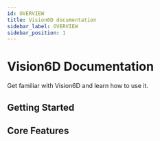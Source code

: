 ```yaml
---
id: OVERVIEW
title: Vision6D documentation
sidebar_label: OVERVIEW
sidebar_position: 1
---
```



# Vision6D Documentation

Get familiar with Vision6D and learn how to use it.

## Getting Started

<div className="grid grid-cols-[repeat(auto-fit,_minmax(260px,_1fr))] gap-6 mt-4">
  <Card
    title="Download Vision6D"
    description="Install on Windows/macOS/Linux"
    to="/docs/getting-started"
    icon="🛠️"
  />
  <Card
    title="Set Up"
    description="Explore core workflows"
    to="/docs/setup"
    icon="📖"
  />
  <Card
    title="FAQ"
    description="Common questions answered"
    to="/faq"
    icon="❓"
  />
</div>

## Core Features

<div className="grid grid-cols-[repeat(auto-fit,_minmax(260px,_1fr))] gap-6 mt-4">
  <Card
    title="2D-3D Annotation"
    description="Label poses with interactive tools."
    to="/docs/user-guide"
    icon="✏️"
  />
  <Card
    title="Developer API"
    description="Extend Vision6D with custom logic."
    to="/docs/developer-guide"
    icon="🧩"
  />
  <Card
    title="FAQ"
    description="Find answers to common questions."
    to="/faq"
    icon="❓"
  />
</div>
